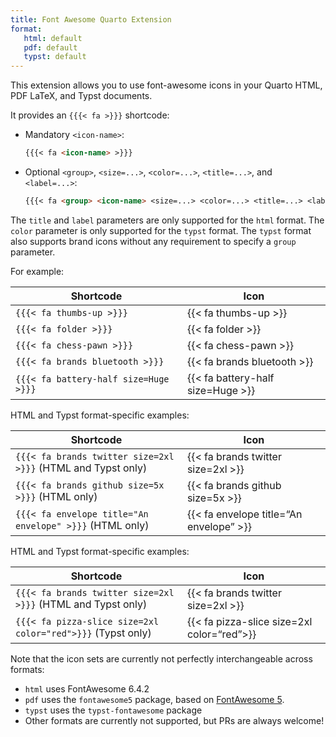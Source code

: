 ```yaml
---
title: Font Awesome Quarto Extension
format:
   html: default
   pdf: default
   typst: default
---
```


This extension allows you to use font-awesome icons in your Quarto HTML, PDF LaTeX, and Typst documents.

It provides an `{{{< fa >}}}` shortcode:

- Mandatory `<icon-name>`:
  ``` markdown
  {{{< fa <icon-name> >}}}
  ```

- Optional `<group>`, `<size=...>`, `<color=...>`, `<title=...>`, and `<label=...>`:
  ``` markdown
  {{{< fa <group> <icon-name> <size=...> <color=...> <title=...> <label=...> >}}}
  ```

The `title` and `label` parameters are only supported for the `html` format. The `color` parameter is only supported for the `typst` format. The `typst` format also supports brand icons without any requirement to specify a `group` parameter.

For example:

| Shortcode                                          | Icon                                      |
| -------------------------------------------------- | ----------------------------------------- |
| `{{{< fa thumbs-up >}}}`                           | {{< fa thumbs-up >}}                      |
| `{{{< fa folder >}}}`                              | {{< fa folder >}}                         |
| `{{{< fa chess-pawn >}}}`                          | {{< fa chess-pawn >}}                     |
| `{{{< fa brands bluetooth >}}}`                    | {{< fa brands bluetooth >}}               |
| `{{{< fa battery-half size=Huge >}}}`             | {{< fa battery-half size=Huge >}}         |

::: {.content-visible when-format="html"}
HTML and Typst format-specific examples:

| Shortcode                                          | Icon                                      |
| -------------------------------------------------- | ----------------------------------------- |
| `{{{< fa brands twitter size=2xl >}}}` (HTML and Typst only) | {{< fa brands twitter size=2xl >}}        |
| `{{{< fa brands github size=5x >}}}` (HTML only)   | {{< fa brands github size=5x >}}          |
| `{{{< fa envelope title="An envelope" >}}}` (HTML only)   | {{< fa envelope title="An envelope" >}}   |
:::

::: {.content-visible when-format="typst"}
HTML and Typst format-specific examples:

| Shortcode                                          | Icon                                      |
| -------------------------------------------------- | ----------------------------------------- |
| `{{{< fa brands twitter size=2xl >}}}` (HTML and Typst only) | {{< fa brands twitter size=2xl >}}        |
| `{{{< fa pizza-slice size=2xl color="red">}}}` (Typst only) | {{< fa pizza-slice size=2xl color="red">}}        |

:::

Note that the icon sets are currently not perfectly interchangeable across formats:

- `html` uses FontAwesome 6.4.2
- `pdf` uses the `fontawesome5` package, based on [FontAwesome 5](https://ctan.org/pkg/fontawesome5).
- `typst` uses the `typst-fontawesome` package
- Other formats are currently not supported, but PRs are always welcome!